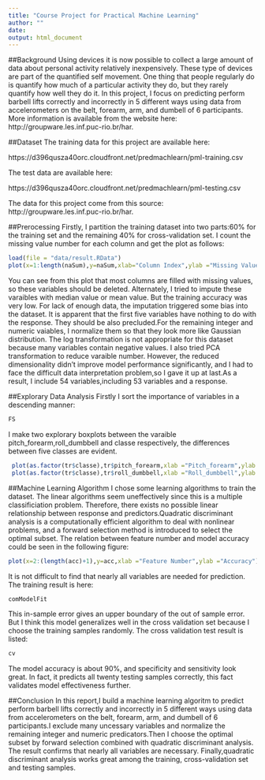 ```yaml
---
title: "Course Project for Practical Machine Learning"
author: ""
date: 
output: html_document
---
```

##Background
Using devices it is now possible to collect a large amount of data about personal activity relatively inexpensively. These type of devices are part of the quantified self movement. One thing that people regularly do is quantify how much of a particular activity they do, but they rarely quantify how well they do it. In this project, I focus on predicting perform barbell lifts correctly and incorrectly in 5 different ways using data from accelerometers on the belt, forearm, arm, and dumbell of 6 participants. More information is available from the website here: http://groupware.les.inf.puc-rio.br/har.


##Dataset
The training data for this project are available here: 

https://d396qusza40orc.cloudfront.net/predmachlearn/pml-training.csv

The test data are available here: 

https://d396qusza40orc.cloudfront.net/predmachlearn/pml-testing.csv

The data for this project come from this source: http://groupware.les.inf.puc-rio.br/har.

##Prerocessing
Firstly, I partition the training dataset into two parts:60% for the training set and the remaining 40% for cross-validation set. I count the missing value number for each column and get the plot as follows:
```r
load(file = "data/result.RData")
plot(x=1:length(naSum),y=naSum,xlab="Column Index",ylab ="Missing Value Number")
```

You can see from this plot that most columns are filled with missing values, so these variables should be deleted. Alternately, I tried to impute these varaibles with median value or mean value. But the training accuracy was very low. For lack of enough data, the imputation triggered some bias into  the dataset. It is apparent that the first five variables have nothing to do with the response. They should be also precluded.For the remaining integer and numeric vaiables, I normalize them so that they look more like Gaussian distribution. The log transformation is not appropriate for this dataset because many variables contain negative values. I also tried PCA transformation to reduce varaible number. However, the reduced dimensionality didn't improve model performance significantly, and I had to face the difficult data interpretation problem,so I gave it up at last.As a result, I include 54 variables,including 53 variables and a response.

##Explorary Data Analysis
Firstly I sort the importance of variables in a descending manner:
```r
FS
```
I make two explorary boxplots between the varaible pitch_forearm,roll_dumbbell and classe respectively, the differences between five classes are evident.

```r
 plot(as.factor(tr$classe),tr$pitch_forearm,xlab ="Pitch_forearm",ylab = "Classe")
 plot(as.factor(tr$classe),tr$roll_dumbbell,xlab ="Roll_dumbbell",ylab = "Classe")
```


##Machine Learning Algorithm
I chose some learning algorithms to train the dataset. The linear algorithms seem uneffectively since this is a multiple classificiation problem. Therefore, there exists no possible linear relationship between response and predictors.Quadratic discriminant analysis is a computationally efficient algorithm to deal with nonlinear problems, and a forward selection method is introduced to select the optimal subset. The  relation between feature number and model accuracy could be seen in the following figure:
```r
plot(x=2:(length(acc)+1),y=acc,xlab ="Feature Number",ylab ="Accuracy")
```


It is not difficult to find that nearly all variables are needed for prediction. The training result is here:
```r
comModelFit
```
This in-sample error gives an upper boundary of the out of sample error. But I think this model generalizes well in the cross validation set because I choose the training samples randomly.
The cross validation test result is listed:
```r
cv
```
The model accuracy is about 90%, and specificity and sensitivity look great.  In fact, it predicts all twenty testing samples correctly, this fact validates model effectiveness further.

##Conclusion
In this report,I build a machine learning algoritm to predict perform barbell lifts correctly and incorrectly in 5 different ways using data from accelerometers on the belt, forearm, arm, and dumbell of 6 participants.I exclude many uncessary variables and normalize the remaining integer and numeric predicators.Then I choose the optimal subset by forward selection combined with quadratic discriminant analysis. The result confirms that nearly all variables are necessary. Finally,quadratic discriminant analysis works great among  the training, cross-validation set and testing samples.

